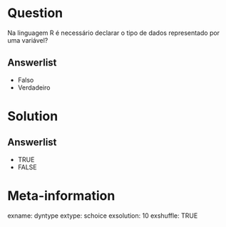 
Question
========

Na linguagem R é necessário declarar o tipo de dados representado 
por uma variável?


Answerlist
----------

* Falso
* Verdadeiro


Solution
================



Answerlist
----------
* TRUE 
* FALSE



Meta-information
================
exname: dyntype
extype: schoice
exsolution: 10
exshuffle: TRUE

